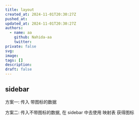 ---
title: layout
created_at: 2024-11-01T20:30:27Z
pushed_at: 
updated_at: 2024-11-01T20:30:27Z
authors:
  - name: aa
    github: Nahida-aa
    twitter: 
private: false
svg: 
image: 
tags: []
description: 
draft: false
---
## sidebar

方案一: 传入 带图标的数据

方案二: 传入不带图标的数据, 在 sidebar 中去使用 映射表 获得图标
